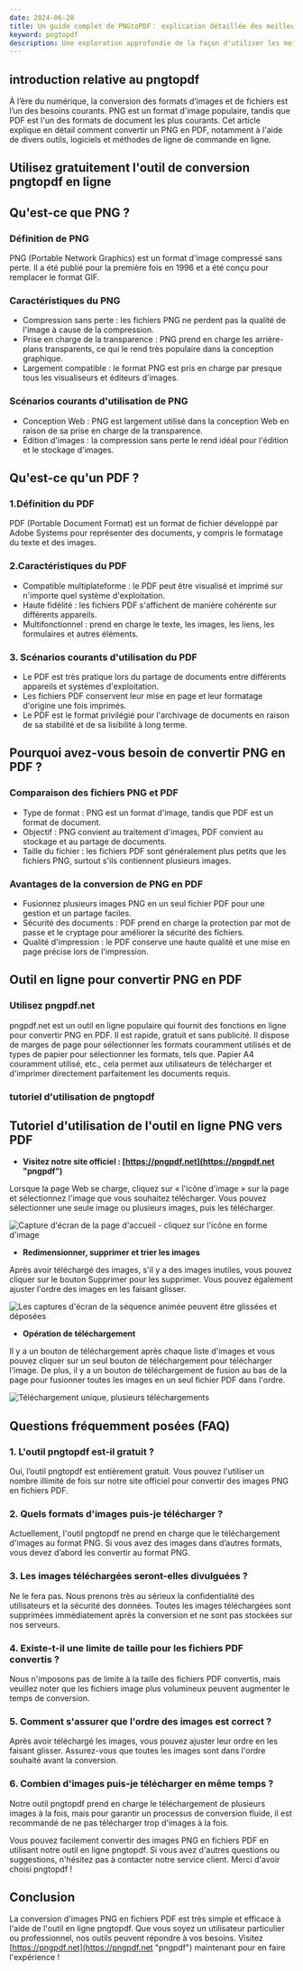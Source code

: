 ```yaml
---
date: 2024-06-28
title: Un guide complet de PNGtoPDF： explication détaillée des meilleurs outils et conseils pratiques
keyword: pngtopdf
description: Une exploration approfondie de la façon d'utiliser les meilleurs outils pour convertir rapidement des images PNG en fichiers PDF. Des didacticiels détaillés et des réponses aux questions courantes sont fournis pour vous aider à réaliser facilement une conversion efficace.
---
```


## introduction relative au pngtopdf

À l’ère du numérique, la conversion des formats d’images et de fichiers est l’un des besoins courants. PNG est un format d'image populaire, tandis que PDF est l'un des formats de document les plus courants. Cet article explique en détail comment convertir un PNG en PDF, notamment à l'aide de divers outils, logiciels et méthodes de ligne de commande en ligne.

## Utilisez gratuitement l'outil de conversion pngtopdf en ligne
<PngToPdf />

## Qu'est-ce que PNG ?

### Définition de PNG
PNG (Portable Network Graphics) est un format d'image compressé sans perte. Il a été publié pour la première fois en 1996 et a été conçu pour remplacer le format GIF.
### Caractéristiques du PNG

- Compression sans perte : les fichiers PNG ne perdent pas la qualité de l'image à cause de la compression.
- Prise en charge de la transparence : PNG prend en charge les arrière-plans transparents, ce qui le rend très populaire dans la conception graphique.
- Largement compatible : le format PNG est pris en charge par presque tous les visualiseurs et éditeurs d'images.

### Scénarios courants d'utilisation de PNG

- Conception Web : PNG est largement utilisé dans la conception Web en raison de sa prise en charge de la transparence.
- Édition d'images : la compression sans perte le rend idéal pour l'édition et le stockage d'images.

## Qu'est-ce qu'un PDF ?
### 1.Définition du PDF
PDF (Portable Document Format) est un format de fichier développé par Adobe Systems pour représenter des documents, y compris le formatage du texte et des images.
### 2.Caractéristiques du PDF
- Compatible multiplateforme : le PDF peut être visualisé et imprimé sur n'importe quel système d'exploitation.
- Haute fidélité : les fichiers PDF s'affichent de manière cohérente sur différents appareils.
- Multifonctionnel : prend en charge le texte, les images, les liens, les formulaires et autres éléments.

### 3. Scénarios courants d'utilisation du PDF
- Le PDF est très pratique lors du partage de documents entre différents appareils et systèmes d'exploitation.
- Les fichiers PDF conservent leur mise en page et leur formatage d'origine une fois imprimés.
- Le PDF est le format privilégié pour l'archivage de documents en raison de sa stabilité et de sa lisibilité à long terme.


## Pourquoi avez-vous besoin de convertir PNG en PDF ?
### Comparaison des fichiers PNG et PDF
- Type de format : PNG est un format d'image, tandis que PDF est un format de document.
- Objectif : PNG convient au traitement d'images, PDF convient au stockage et au partage de documents.
- Taille du fichier : les fichiers PDF sont généralement plus petits que les fichiers PNG, surtout s'ils contiennent plusieurs images.

### Avantages de la conversion de PNG en PDF
- Fusionnez plusieurs images PNG en un seul fichier PDF pour une gestion et un partage faciles.
- Sécurité des documents : PDF prend en charge la protection par mot de passe et le cryptage pour améliorer la sécurité des fichiers.
- Qualité d'impression : le PDF conserve une haute qualité et une mise en page précise lors de l'impression.

## Outil en ligne pour convertir PNG en PDF

### Utilisez pngpdf.net
pngpdf.net est un outil en ligne populaire qui fournit des fonctions en ligne pour convertir PNG en PDF. Il est rapide, gratuit et sans publicité. Il dispose de marges de page pour sélectionner les formats couramment utilisés et de types de papier pour sélectionner les formats, tels que. Papier A4 couramment utilisé, etc., cela permet aux utilisateurs de télécharger et d'imprimer directement parfaitement les documents requis.

### tutoriel d'utilisation de pngtopdf
## Tutoriel d'utilisation de l'outil en ligne PNG vers PDF

- **Visitez notre site officiel : [https://pngpdf.net](https://pngpdf.net "pngpdf")**

 Lorsque la page Web se charge, cliquez sur « l'icône d'image » sur la page et sélectionnez l'image que vous souhaitez télécharger. Vous pouvez sélectionner une seule image ou plusieurs images, puis les télécharger.

 ![Capture d'écran de la page d'accueil - cliquez sur l'icône en forme d'image](https://cdn-images.pngpdf.net/step1.png "Capture d'écran de la page d'accueil - cliquez sur l'icône en forme d'image")

- **Redimensionner, supprimer et trier les images**

 Après avoir téléchargé des images, s'il y a des images inutiles, vous pouvez cliquer sur le bouton Supprimer pour les supprimer. Vous pouvez également ajuster l'ordre des images en les faisant glisser.

 ![Les captures d'écran de la séquence animée peuvent être glissées et déposées](https://cdn-images.pngpdf.net/step2.png "Les captures d'écran de la séquence animée peuvent être glissées et déposées")

- **Opération de téléchargement**

 Il y a un bouton de téléchargement après chaque liste d'images et vous pouvez cliquer sur un seul bouton de téléchargement pour télécharger l'image. De plus, il y a un bouton de téléchargement de fusion au bas de la page pour fusionner toutes les images en un seul fichier PDF dans l'ordre.

 ![Téléchargement unique, plusieurs téléchargements](https://cdn-images.pngpdf.net/step3.png "Téléchargement unique, plusieurs téléchargements")




## Questions fréquemment posées (FAQ)

### 1. L'outil pngtopdf est-il gratuit ?
Oui, l’outil pngtopdf est entièrement gratuit. Vous pouvez l'utiliser un nombre illimité de fois sur notre site officiel pour convertir des images PNG en fichiers PDF.

### 2. Quels formats d'images puis-je télécharger ?
Actuellement, l'outil pngtopdf ne prend en charge que le téléchargement d'images au format PNG. Si vous avez des images dans d’autres formats, vous devez d’abord les convertir au format PNG.

### 3. Les images téléchargées seront-elles divulguées ?
Ne le fera pas. Nous prenons très au sérieux la confidentialité des utilisateurs et la sécurité des données. Toutes les images téléchargées sont supprimées immédiatement après la conversion et ne sont pas stockées sur nos serveurs.

### 4. Existe-t-il une limite de taille pour les fichiers PDF convertis ?
Nous n'imposons pas de limite à la taille des fichiers PDF convertis, mais veuillez noter que les fichiers image plus volumineux peuvent augmenter le temps de conversion.

### 5. Comment s'assurer que l'ordre des images est correct ?
Après avoir téléchargé les images, vous pouvez ajuster leur ordre en les faisant glisser. Assurez-vous que toutes les images sont dans l'ordre souhaité avant la conversion.

### 6. Combien d'images puis-je télécharger en même temps ?
Notre outil pngtopdf prend en charge le téléchargement de plusieurs images à la fois, mais pour garantir un processus de conversion fluide, il est recommandé de ne pas télécharger trop d'images à la fois.

Vous pouvez facilement convertir des images PNG en fichiers PDF en utilisant notre outil en ligne pngtopdf. Si vous avez d'autres questions ou suggestions, n'hésitez pas à contacter notre service client. Merci d'avoir choisi pngtopdf !

## Conclusion

La conversion d'images PNG en fichiers PDF est très simple et efficace à l'aide de l'outil en ligne pngtopdf. Que vous soyez un utilisateur particulier ou professionnel, nos outils peuvent répondre à vos besoins. Visitez [https://pngpdf.net](https://pngpdf.net "pngpdf") maintenant pour en faire l'expérience !